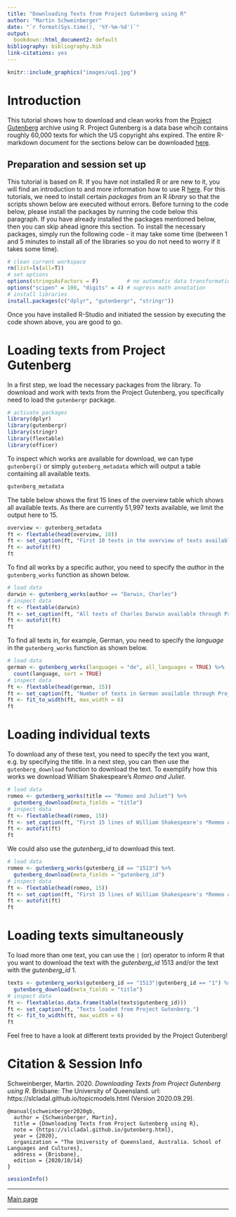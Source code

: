 ```yaml
---
title: "Downloading Texts from Project Gutenberg using R"
author: "Martin Schweinberger"
date: "`r format(Sys.time(), '%Y-%m-%d')`"
output:
  bookdown::html_document2: default
bibliography: bibliography.bib
link-citations: yes
---
```

```r
knitr::include_graphics("images/uq1.jpg")
```

# Introduction{-}

This tutorial shows how to download and clean works from the [Project Gutenberg](https://www.gutenberg.org/) archive using R. Project Gutenberg is a data base whcih contains roughly 60,000 texts for which the US copyright ahs expired. The entire R-markdown document for the sections below can be downloaded [here](https://slcladal.github.io/gutenberg.Rmd).

## Preparation and session set up{-}

This tutorial is based on R. If you have not installed R or are new to it, you will find an introduction to and more information how to use R [here](https://slcladal.github.io/IntroR_workshop.html). For this tutorials, we need to install certain *packages* from an R *library* so that the scripts shown below are executed without errors. Before turning to the code below, please install the packages by running the code below this paragraph. If you have already installed the packages mentioned below, then you can skip ahead ignore this section. To install the necessary packages, simply run the following code - it may take some time (between 1 and 5 minutes to install all of the libraries so you do not need to worry if it takes some time).

```r
# clean current workspace
rm(list=ls(all=T))
# set options
options(stringsAsFactors = F)         # no automatic data transformation
options("scipen" = 100, "digits" = 4) # supress math annotation
# install libraries
install.packages(c("dplyr", "gutenbergr", "stringr"))
```

Once you have installed R-Studio and initiated the session by executing the code shown above, you are good to go.

# Loading texts from Project Gutenberg

In a first step, we load the necessary packages from the library. To download and work with texts from the Project Gutenberg, you specifically need to load the `gutenbergr` package.

```r
# activate packages
library(dplyr)
library(gutenbergr)
library(stringr)
library(flextable)
library(officer)
```


To inspect which works are available for download, we can type `gutenberg()` or simply `gutenberg_metadata` which will output a table containing  all available texts.

```r
gutenberg_metadata
```

The table below shows the first 15 lines of the overview table which shows all available texts. As there are currently 51,997 texts available, we limit the output here to 15.

```r
overview <- gutenberg_metadata
ft <- flextable(head(overview, 10))
ft <- set_caption(ft, "First 10 texts in the overview of texts available in the Gutenberg data base.")
ft <- autofit(ft)
ft
```

To find all works by a specific author, you need to specify the *author* in the `gutenberg_works` function as shown below.

```r
# load data
darwin <- gutenberg_works(author == "Darwin, Charles")
# inspect data
ft <- flextable(darwin)
ft <- set_caption(ft, "All texts of Charles Darwin available through Project Gutenberg.")
ft <- autofit(ft)
ft
```

To find all texts in, for example, German, you need to specify the *language* in the `gutenberg_works` function as shown below.

```r
# load data
german <- gutenberg_works(languages = "de", all_languages = TRUE) %>%
  count(language, sort = TRUE)
# inspect data
ft <- flextable(head(german, 15))
ft <- set_caption(ft, "Number of texts in German available through Project Gutenberg.")
ft <- fit_to_width(ft, max_width = 6)
ft
```

# Loading individual texts

To download any of these text, you need to specify the text you want, e.g. by specifying the title. In a next step, you can then use the `gutenberg_download` function to download the text. To exemplify how this works we download William Shakespeare's *Romeo and Juliet*.

```r
# load data
romeo <- gutenberg_works(title == "Romeo and Juliet") %>%
  gutenberg_download(meta_fields = "title")
# inspect data
ft <- flextable(head(romeo, 15))
ft <- set_caption(ft, "First 15 lines of William Shakespeare's *Romeo and Juliet*.")
ft <- autofit(ft)
ft
```

We could also use the *gutenberg_id* to download this text.

```r
# load data
romeo <- gutenberg_works(gutenberg_id == "1513") %>%
  gutenberg_download(meta_fields = "gutenberg_id")
# inspect data
ft <- flextable(head(romeo, 15))
ft <- set_caption(ft, "First 15 lines of William Shakespeare's *Romeo and Juliet*.")
ft <- autofit(ft)
ft
```

# Loading texts simultaneously

To load more than one text, you can use the `|` (or) operator to inform R that you want to download the text with the *gutenberg_id* 1513 and/or the text with the *gutenberg_id* 1.

```r
texts <- gutenberg_works(gutenberg_id == "1513"|gutenberg_id == "1") %>%
  gutenberg_download(meta_fields = "title")
# inspect data
ft <- flextable(as.data.frame(table(texts$gutenberg_id)))
ft <- set_caption(ft, "Texts loaded from Project Gutenberg.")
ft <- fit_to_width(ft, max_width = 6)
ft
```

Feel free to have a look at different texts provided by the Project Gutenberg!

# Citation & Session Info {-}

Schweinberger, Martin. 2020. *Downloading Texts from Project Gutenberg using R*. Brisbane: The University of Queensland. url: https://slcladal.github.io/topicmodels.html (Version 2020.09.29).

```
@manual{schweinberger2020gb,
  author = {Schweinberger, Martin},
  title = {Downloading Texts from Project Gutenberg using R},
  note = {https://slcladal.github.io/gutenberg.html},
  year = {2020},
  organization = "The University of Queensland, Australia. School of Languages and Cultures},
  address = {Brisbane},
  edition = {2020/10/14}
}
```


```r
sessionInfo()
```


***

[Main page](https://slcladal.github.io/index.html)

***



